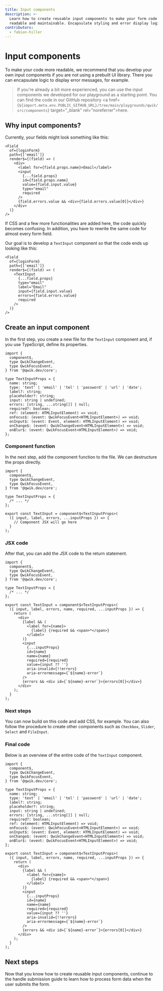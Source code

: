 ```yaml
---
title: Input components
description: >-
  Learn how to create reusable input components to make your form code more
  readable and maintainable. Encapsulate styling and error display logic.
contributors:
  - fabian-hiller
---
```



# Input components

To make your code more readable, we recommend that you develop your own input components if you are not using a prebuilt UI library. There you can encapsulate logic to display error messages, for example.

> If you're already a bit more experienced, you can use the input components we developed for our <Link href="/playground/">playground</Link> as a starting point. You can find the code in our GitHub repository <a href={`${import.meta.env.PUBLIC_GITHUB_URL}/tree/main/playgrounds/qwik/src/components`} target="\_blank" rel="noreferrer">here</a>.

## Why input components?

Currently, your fields might look something like this:

```tsx
<Field
  of={loginForm}
  path={['email']}
  render$={(field) => (
    <div>
      <label for={field.props.name}>Email</label>
      <input
        {...field.props}
        id={field.props.name}
        value={field.input.value}
        type="email"
        required
      />
      {field.errors.value && <div>{field.errors.value[0]}</div>}
    </div>
  )}
/>
```

If CSS and a few more functionalities are added here, the code quickly becomes confusing. In addition, you have to rewrite the same code for almost every form field.

Our goal is to develop a `TextInput` component so that the code ends up looking like this:

```tsx
<Field
  of={loginForm}
  path={['email']}
  render$={(field) => (
    <TextInput
      {...field.props}
      type="email"
      label="Email"
      input={field.input.value}
      errors={field.errors.value}
      required
    />
  )}
/>
```

## Create an input component

In the first step, you create a new file for the `TextInput` component and, if you use TypeScript, define its properties.

```tsx
import {
  component$,
  type QwikChangeEvent,
  type QwikFocusEvent,
} from '@qwik.dev/core';

type TextInputProps = {
  name: string;
  type: 'text' | 'email' | 'tel' | 'password' | 'url' | 'date';
  label?: string;
  placeholder?: string;
  input: string | undefined;
  errors: [string, ...string[]] | null;
  required?: boolean;
  ref: (element: HTMLInputElement) => void;
  onFocus$: (event: QwikFocusEvent<HTMLInputElement>) => void;
  onInput$: (event: Event, element: HTMLInputElement) => void;
  onChange$: (event: QwikChangeEvent<HTMLInputElement>) => void;
  onBlur$: (event: QwikFocusEvent<HTMLInputElement>) => void;
};
```

### Component function

In the next step, add the component function to the file. We can destructure the props directly.

```tsx
import {
  component$,
  type QwikChangeEvent,
  type QwikFocusEvent,
} from '@qwik.dev/core';

type TextInputProps = {
  /* ... */
};

export const TextInput = component$<TextInputProps>(
  ({ input, label, errors, ...inputProps }) => {
    // Component JSX will go here
  }
);
```

### JSX code

After that, you can add the JSX code to the return statement.

```tsx
import {
  component$,
  type QwikChangeEvent,
  type QwikFocusEvent,
} from '@qwik.dev/core';

type TextInputProps = {
  /* ... */
};

export const TextInput = component$<TextInputProps>(
  ({ input, label, errors, name, required, ...inputProps }) => {
    return (
      <div>
        {label && (
          <label for={name}>
            {label} {required && <span>*</span>}
          </label>
        )}
        <input
          {...inputProps}
          id={name}
          name={name}
          required={required}
          value={input ?? ''}
          aria-invalid={!!errors}
          aria-errormessage={`${name}-error`}
        />
        {errors && <div id={`${name}-error`}>{errors[0]}</div>}
      </div>
    );
  }
);
```

### Next steps

You can now build on this code and add CSS, for example. You can also follow the procedure to create other components such as `Checkbox`, `Slider`, `Select` and `FileInput`.

### Final code

Below is an overview of the entire code of the `TextInput` component.

```tsx
import {
  component$,
  type QwikChangeEvent,
  type QwikFocusEvent,
} from '@qwik.dev/core';

type TextInputProps = {
  name: string;
  type: 'text' | 'email' | 'tel' | 'password' | 'url' | 'date';
  label?: string;
  placeholder?: string;
  input: string | undefined;
  errors: [string, ...string[]] | null;
  required?: boolean;
  ref: (element: HTMLInputElement) => void;
  onFocus$: (event: QwikFocusEvent<HTMLInputElement>) => void;
  onInput$: (event: Event, element: HTMLInputElement) => void;
  onChange$: (event: QwikChangeEvent<HTMLInputElement>) => void;
  onBlur$: (event: QwikFocusEvent<HTMLInputElement>) => void;
};

export const TextInput = component$<TextInputProps>(
  ({ input, label, errors, name, required, ...inputProps }) => {
    return (
      <div>
        {label && (
          <label for={name}>
            {label} {required && <span>*</span>}
          </label>
        )}
        <input
          {...inputProps}
          id={name}
          name={name}
          required={required}
          value={input ?? ''}
          aria-invalid={!!errors}
          aria-errormessage={`${name}-error`}
        />
        {errors && <div id={`${name}-error`}>{errors[0]}</div>}
      </div>
    );
  }
);
```

## Next steps

Now that you know how to create reusable input components, continue to the <Link href="/qwik/guides/handle-submission/">handle submission</Link> guide to learn how to process form data when the user submits the form.
